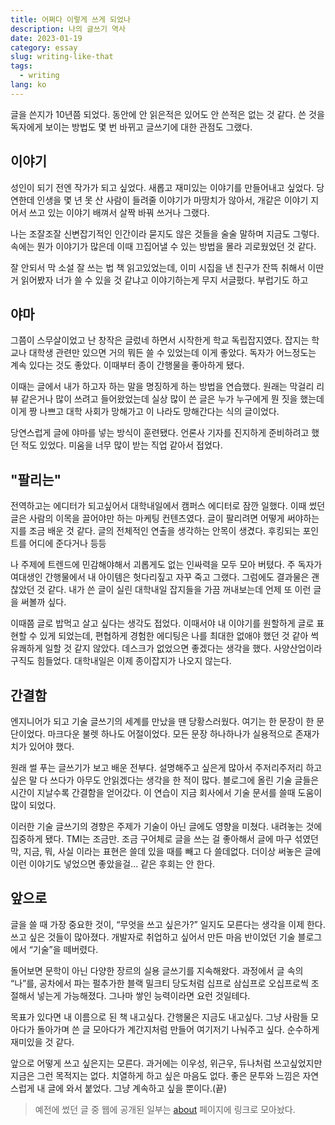 ```yaml
---
title: 어쩌다 이렇게 쓰게 되었나
description: 나의 글쓰기 역사
date: 2023-01-19
category: essay
slug: writing-like-that
tags:
  - writing
lang: ko
---
```


글을 쓴지가 10년쯤 되었다. 동안에 안 읽은적은 있어도 안 쓴적은 없는 것 같다. 쓴 것을 독자에게 보이는 방법도 몇 번 바뀌고 글쓰기에 대한 관점도 그랬다.

## 이야기

성인이 되기 전엔 작가가 되고 싶었다. 새롭고 재미있는 이야기를 만들어내고 싶었다. 당연한데 인생을 몇 년 못 산 사람이 들려줄 이야기가 마땅치가 않아서, 개같은 이야기 지어서 쓰고 있는 이야기 배껴서 살짝 바꿔 쓰거나 그랬다.

나는 조잘조잘 신변잡기적인 인간이라 묻지도 않은 것들을 술술 말하며 지금도 그렇다. 속에는 뭔가 이야기가 많은데 이때 끄집어낼 수 있는 방법을 몰라 괴로웠었던 것 같다.

잘 안되서 막 소설 잘 쓰는 법 책 읽고있었는데, 이미 시집을 낸 친구가 잔뜩 취해서 이딴거 읽어봤자 너가 쓸 수 있을 것 같냐고 이야기하는게 무지 서글펐다. 부럽기도 하고

## 야마

그쯤이 스무살이었고 난 창작은 글렀네 하면서 시작한게 학교 독립잡지였다. 잡지는 학교나 대학생 관련만 있으면 거의 뭐든 쓸 수 있었는데 이게 좋았다. 독자가 어느정도는 계속 있다는 것도 좋았다. 이때부터 종이 간행물을 좋아하게 됐다.

이때는 글에서 내가 하고자 하는 말을 명징하게 하는 방법을 연습했다. 원래는 막걸리 리뷰 같은거나 많이 쓰려고 들어왔었는데 실상 많이 쓴 글은 누가 누구에게 뭔 짓을 했는데 이게 짱 나쁘고 대학 사회가 망해가고 이 나라도 망해간다는 식의 글이었다.

당연스럽게 글에 야마를 넣는 방식이 훈련됐다. 언론사 기자를 진지하게 준비하려고 했던 적도 있었다. 미움을 너무 많이 받는 직업 같아서 접었다.

## "팔리는"

전역하고는 에디터가 되고싶어서 대학내일에서 캠퍼스 에디터로 잠깐 일했다. 이때 썼던 글은 사람의 이목을 끌어야만 하는 마케팅 컨텐츠였다. 글이 팔리려면 어떻게 써야하는지를 조금 배운 것 같다. 글의 전체적인 연출을 생각하는 안목이 생겼다. 후킹되는 포인트를 어디에 준다거나 등등

나 주제에 트렌드에 민감해야해서 괴롭게도 없는 인싸력을 모두 모아 버텼다. 주 독자가 여대생인 간행물에서 내 아이템은 헛다리짚고 자꾸 죽고 그랬다. 그럼에도 결과물은 괜찮았던 것 같다. 내가 쓴 글이 실린 대학내일 잡지들을 가끔 꺼내보는데 언제 또 이런 글을 써볼까 싶다.

이때쯤 글로 밥먹고 살고 싶다는 생각도 접었다. 이때서야 내 이야기를 원할하게 글로 표현할 수 있게 되었는데, 편협하게 경험한 에디팅은 나를 최대한 없애야 했던 것 같아 썩 유쾌하게 일할 것 같지 않았다. 데스크가 없었으면 좋겠다는 생각을 했다. 사양산업이라 구직도 힘들었다. 대학내일은 이제 종이잡지가 나오지 않는다.

## 간결함

엔지니어가 되고 기술 글쓰기의 세계를 만났을 땐 당황스러웠다. 여기는 한 문장이 한 문단이었다. 마크다운 불렛 하나도 어절이었다. 모든 문장 하나하나가 실용적으로 존재가치가 있어야 했다.

원래 썰 푸는 글쓰기가 보고 배운 전부다. 설명해주고 싶은게 많아서 주저리주저리 하고싶은 말 다 쓰다가 아무도 안읽겠다는 생각을 한 적이 많다. 블로그에 올린 기술 글들은 시간이 지날수록 간결함을 얻어갔다. 이 연습이 지금 회사에서 기술 문서를 쓸때 도움이 많이 되었다.

이러한 기술 글쓰기의 경향은 주제가 기술이 아닌 글에도 영향을 미쳤다. 내려놓는 것에 집중하게 됐다. TMI는 조금만. 조금 구어체로 글을 쓰는 걸 좋아해서 글에 마구 섞였던 막, 지금, 뭐, 사실 이라는 표현은 쓸데 있을 때를 빼고 다 쓸데없다. 더이상 써놓은 글에 이런 이야기도 넣었으면 좋았을걸... 같은 후회는 안 한다.

## 앞으로

글을 쓸 때 가장 중요한 것이, “무엇을 쓰고 싶은가?” 일지도 모른다는 생각을 이제 한다. 쓰고 싶은 것들이 많아졌다. 개발자로 취업하고 싶어서 만든 마음 반이었던 기술 블로그에서 “기술”을 떼버렸다.

돌어보면 문학이 아닌 다양한 장르의 실용 글쓰기를 지속해왔다. 과정에서 글 속의 “나”를, 공차에서 파는 펄추가한 블랙 밀크티 당도처럼 십프로 삼십프로 오십프로씩 조절해서 넣는게 가능해졌다. 그나마 쌓인 능력이라면 요런 것일테다.

목표가 있다면 내 이름으로 된 책 내고싶다. 간행물은 지금도 내고싶다. 그냥 사람들 모아다가 돌아가며 쓴 글 모아다가 계간지처럼 만들어 여기저기 나눠주고 싶다. 순수하게 재미있을 것 같다.

앞으로 어떻게 쓰고 싶은지는 모른다. 과거에는 이우성, 위근우, 듀나처럼 쓰고싶었지만 지금은 그런 목적지는 없다. 치열하게 하고 싶은 마음도 없다. 좋은 문투와 느낌은 자연스럽게 내 글에 와서 붙었다. 그냥 계속하고 싶을 뿐이다.(끝)

> 예전에 썼던 글 중 웹에 공개된 일부는 [about](/about) 페이지에 링크로 모아놨다.
